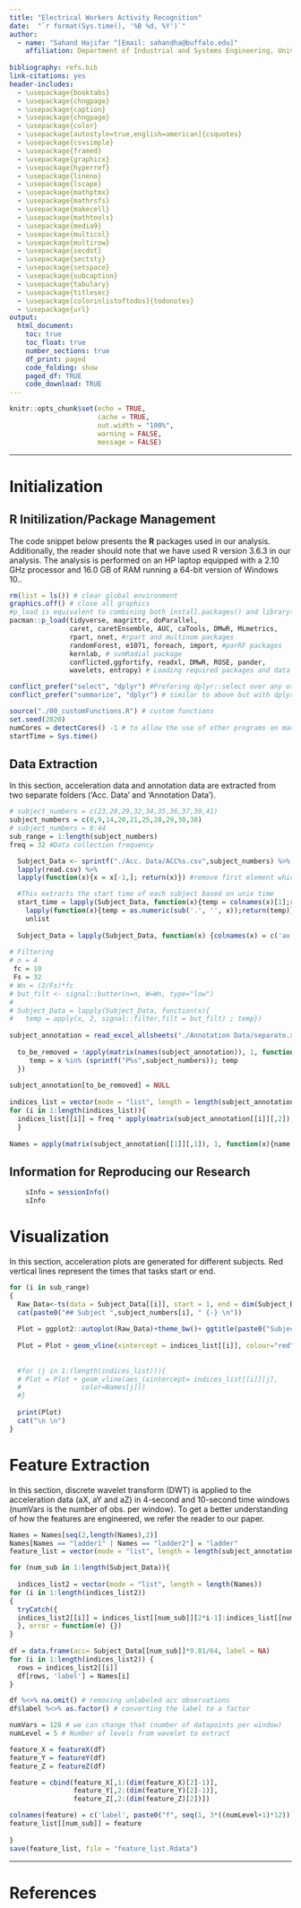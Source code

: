 ```yaml
---
title: "Electrical Workers Activity Recognition"
date:  "`r format(Sys.time(), '%B %d, %Y')`"
author:
  - name: "Sahand Hajifar ^[Email: sahandha@buffalo.edu]"
    affiliation: Department of Industrial and Systems Engineering, University at Buffalo
    
bibliography: refs.bib
link-citations: yes
header-includes:
  - \usepackage{booktabs}
  - \usepackage{chngpage}
  - \usepackage{caption}
  - \usepackage{chngpage}
  - \usepackage{color}
  - \usepackage[autostyle=true,english=american]{csquotes}
  - \usepackage{csvsimple}
  - \usepackage{framed}
  - \usepackage{graphicx}
  - \usepackage{hyperref}
  - \usepackage{lineno}
  - \usepackage{lscape}
  - \usepackage{mathptmx}
  - \usepackage{mathrsfs}
  - \usepackage{makecell}
  - \usepackage{mathtools}
  - \usepackage{media9}
  - \usepackage{multicol}
  - \usepackage{multirow}
  - \usepackage{secdot}
  - \usepackage{sectsty}
  - \usepackage{setspace}
  - \usepackage{subcaption}
  - \usepackage{tabulary}
  - \usepackage{titlesec}
  - \usepackage[colorinlistoftodos]{todonotes}
  - \usepackage{url}
output: 
  html_document:
    toc: true
    toc_float: true
    number_sections: true
    df_print: paged
    code_folding: show
    paged_df: TRUE
    code_download: TRUE
---
```



```r
knitr::opts_chunk$set(echo = TRUE,
                      cache = TRUE,
                      out.width = "100%",
                      warning = FALSE,
                      message = FALSE) 
```

---

\newpage 
# Initialization

## R Initilization/Package Management 
The code snippet below presents the **R** packages used in our analysis. Additionally, the reader should note that we have used R version 3.6.3 in our analysis. The analysis is performed on an HP laptop equipped with a 2.10 GHz processor and 16.0 GB of RAM running a 64-bit version of Windows 10..
```r
rm(list = ls()) # clear global environment
graphics.off() # close all graphics
#p_load is equivalent to combining both install.packages() and library()
pacman::p_load(tidyverse, magrittr, doParallel,
               caret, caretEnsemble, AUC, caTools, DMwR, MLmetrics,
               rpart, nnet, #rpart and multinom packages
               randomForest, e1071, foreach, import, #parRF packages
               kernlab, # svmRadial package
               conflicted,ggfortify, readxl, DMwR, ROSE, pander,
               wavelets, entropy) # Loading required packages and data

conflict_prefer("select", "dplyr") #Prefering dplyr::select over any other package
conflict_prefer("summarize", "dplyr") # similar to above but with dplyr::summarize

source("./00_customFunctions.R") # custom functions
set.seed(2020)
numCores = detectCores() -1 # to allow the use of other programs on machine
startTime = Sys.time()
```

## Data Extraction
In this section, acceleration data and annotation data are extracted from two separate folders ('Acc. Data' and 'Annotation Data').

```r
# subject_numbers = c(23,28,29,32,34,35,36,37,39,41)
subject_numbers = c(8,9,14,20,21,25,28,29,30,38)
# subject_numbers = 8:44
sub_range = 1:length(subject_numbers)
freq = 32 #Data collection frequency
```


```r
  Subject_Data <- sprintf("./Acc. Data/ACC%s.csv",subject_numbers) %>%
  lapply(read.csv) %>%
  lapply(function(x){x = x[-1,]; return(x)}) #remove first element which represents frequency

  #This extracts the start time of each subject based on unix time
  start_time = lapply(Subject_Data, function(x){temp = colnames(x)[1];return(temp)}) %>%
    lapply(function(x){temp = as.numeric(sub('.', '', x));return(temp)}) %>%
    unlist
  
  Subject_Data = lapply(Subject_Data, function(x) {colnames(x) = c('ax','ay','az'); x})
  
# Filtering
# n = 4
 fc = 10
 Fs = 32
# Wn = (2/Fs)*fc
# but_filt <- signal::butter(n=n, W=Wn, type="low")
# 
# Subject_Data = lapply(Subject_Data, function(x){
#   temp = apply(x, 2, signal::filter,filt = but_filt) ; temp})
  
subject_annotation = read_excel_allsheets("./Annotation Data/separate.xlsx")
  
  to_be_removed = !apply(matrix(names(subject_annotation)), 1, function(x){ ### removes the subjects that are not in 'subject_numbers'
     temp = x %in% (sprintf("P%s",subject_numbers)); temp
  })
  
subject_annotation[to_be_removed] = NULL
  
indices_list = vector(mode = "list", length = length(subject_annotation))
for (i in 1:length(indices_list)){
  indices_list[[i]] = freq * apply(matrix(subject_annotation[[i]][,2]), 1, time_diff, start_time = start_time[i])
  }
  
Names = apply(matrix(subject_annotation[[1]][,1]), 1, function(x){name = sub("_.*", "",x);return(name)})
```

## Information for Reproducing our Research

```r
    sInfo = sessionInfo()
    sInfo
```

# Visualization {.tabset .tabset-fade .tabset-pills}
In this section, acceleration plots are generated for different subjects. Red vertical lines represent the times that tasks start or end.

```r
for (i in sub_range)
{
  Raw_Data<-ts(data = Subject_Data[[i]], start = 1, end = dim(Subject_Data[[i]])[1], frequency = 1, names =c("ax","ay","az") )
  cat(paste0("## Subject ",subject_numbers[i], " {-} \n"))
  
  Plot = ggplot2::autoplot(Raw_Data)+theme_bw()+ ggtitle(paste0("Subject ",toString(subject_numbers[i])))+ theme(plot.title = element_text(hjust = 0.5))
  
  Plot = Plot + geom_vline(xintercept = indices_list[[i]], colour="red")
  
  
  #for (j in 1:(length(indices_list))){
  # Plot = Plot + geom_vline(aes_(xintercept= indices_list[[i]][j],
  #               color=Names[j]))
  #}
  
  print(Plot)
  cat("\n \n")
}

```

# Feature Extraction
In this section, discrete wavelet transform (DWT) is applied to the acceleration data (aX, aY and aZ) in 4-second and 10-second time windows (numVars is the number of obs. per window). To get a better understanding of how the features are engineered, we refer the reader to our paper.

```r
Names = Names[seq(2,length(Names),2)]
Names[Names == "ladder1" | Names == "ladder2"] = "ladder"
feature_list = vector(mode = "list", length = length(subject_annotation))

for (num_sub in 1:length(Subject_Data)){
  
  indices_list2 = vector(mode = "list", length = length(Names))
for (i in 1:length(indices_list2))
{
  tryCatch({
  indices_list2[[i]] = indices_list[[num_sub]][2*i-1]:indices_list[[num_sub]][2*i]
  }, error = function(e) {})
}
  
df = data.frame(acc= Subject_Data[[num_sub]]*9.81/64, label = NA)
for (i in 1:length(indices_list2)) { 
  rows = indices_list2[[i]]
  df[rows, 'label'] = Names[i]
}

df %<>% na.omit() # removing unlabeled acc observations
df$label %<>% as.factor() # converting the label to a factor

numVars = 128 # we can change that (number of datapoints per window)
numLevel = 5 # Number of levels from wavelet to extract

feature_X = featureX(df)
feature_Y = featureY(df)
feature_Z = featureZ(df)

feature = cbind(feature_X[,1:(dim(feature_X)[2]-1)],
                feature_Y[,2:(dim(feature_Y)[2]-1)],
                feature_Z[,2:(dim(feature_Z)[2])])

colnames(feature) = c('label', paste0("f", seq(1, 3*((numLevel+1)*12))), 'id')
feature_list[[num_sub]] = feature
  
}
save(feature_list, file = "feature_list.Rdata")
```
---

# References {-}